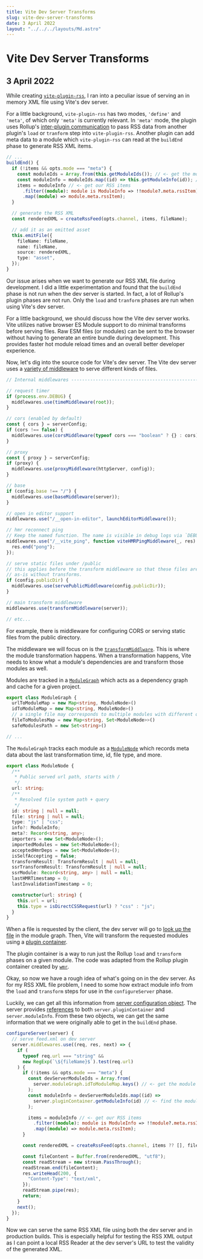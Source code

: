 ```yaml
---
title: Vite Dev Server Transforms
slug: vite-dev-server-transforms
date: 3 April 2022
layout: "../../../layouts/Md.astro"
---
```


# Vite Dev Server Transforms

## 3 April 2022

While creating [`vite-plugin-rss`](https://github.com/ec965/vite-plugin-rss), I
ran into a peculiar issue of serving an in memory XML file using Vite's dev
server.

For a little background, `vite-plugin-rss` has two modes, `'define'` and
`'meta'`, of which only `'meta'` is currently relevant. In `'meta'` mode, the
plugin uses Rollup's
[inter-plugin communication](https://rollupjs.org/guide/en/#inter-plugin-communication)
to pass RSS data from another plugin's `load` or `tranform` step into
`vite-plugin-rss`. Another plugin can add meta data to a module which
`vite-plugin-rss` can read at the `buildEnd` phase to generate RSS XML items.

```typescript
// ...
buildEnd() {
  if (!items && opts.mode === "meta") {
    const moduleIds = Array.from(this.getModuleIds()); // <- get the module ids
    const moduleInfo = moduleIds.map((id) => this.getModuleInfo(id)); // <- find the module info from the ids
    items = moduleInfo // <- get our RSS items
      .filter((module): module is ModuleInfo => !!module?.meta.rssItem)
      .map((module) => module.meta.rssItem);
  }

  // generate the RSS XML
  const renderedXML = createRssFeed(opts.channel, items, fileName);

  // add it as an emitted asset
  this.emitFile({
    fileName: fileName,
    name: fileName,
    source: renderedXML,
    type: "asset",
  });
}
```

Our issue arises when we want to generate our RSS XML file during development. I
did a little experimentation and found that the `buildEnd` phase is not run when
the dev server is started. In fact, a lot of Rollup's plugin phases are not run.
Only the `load` and `tranform` phases are run when using Vite's dev server.

For a little background, we should discuss how the Vite dev server works. Vite
utilizes native browser ES Module support to do minimal transforms before
serving files. Raw ESM files (or modules) can be sent to the browser without
having to generate an entire bundle during development. This provides faster hot
module reload times and an overall better developer experience.

Now, let's dig into the source code for Vite's dev server. The Vite dev server
uses a
[variety of middleware](https://github.com/vitejs/vite/blob/212d4548eeb366289c6c6fa6f86f94b261ed81f4/packages/vite/src/node/server/index.ts)
to serve different kinds of files.

```typescript
// Internal middlewares ------------------------------------------------------

// request timer
if (process.env.DEBUG) {
  middlewares.use(timeMiddleware(root));
}

// cors (enabled by default)
const { cors } = serverConfig;
if (cors !== false) {
  middlewares.use(corsMiddleware(typeof cors === "boolean" ? {} : cors));
}

// proxy
const { proxy } = serverConfig;
if (proxy) {
  middlewares.use(proxyMiddleware(httpServer, config));
}

// base
if (config.base !== "/") {
  middlewares.use(baseMiddleware(server));
}

// open in editor support
middlewares.use("/__open-in-editor", launchEditorMiddleware());

// hmr reconnect ping
// Keep the named function. The name is visible in debug logs via `DEBUG=connect:dispatcher ...`
middlewares.use("/__vite_ping", function viteHMRPingMiddleware(_, res) {
  res.end("pong");
});

// serve static files under /public
// this applies before the transform middleware so that these files are served
// as-is without transforms.
if (config.publicDir) {
  middlewares.use(servePublicMiddleware(config.publicDir));
}

// main transform middleware
middlewares.use(transformMiddleware(server));

// etc...
```

For example, there is middleware for configuring CORS or serving static files
from the public directory.

The middleware we will focus on is the
[`transformMiddlware`](https://github.com/vitejs/vite/blob/212d4548eeb366289c6c6fa6f86f94b261ed81f4/packages/vite/src/node/server/transformRequest.ts).
This is where the module transformation happens. When a transformation happens,
Vite needs to know what a module's dependencies are and transform those modules
as well.

Modules are tracked in a
[`ModuleGraph`](https://github.com/vitejs/vite/blob/212d4548eeb366289c6c6fa6f86f94b261ed81f4/packages/vite/src/node/server/moduleGraph.ts#L58-L228)
which acts as a dependency graph and cache for a given project.

```typescript
export class ModuleGraph {
  urlToModuleMap = new Map<string, ModuleNode>()
  idToModuleMap = new Map<string, ModuleNode>()
  // a single file may corresponds to multiple modules with different queries
  fileToModulesMap = new Map<string, Set<ModuleNode>>()
  safeModulesPath = new Set<string>()

// ...
```

The `ModuleGraph` tracks each module as a
[`ModuleNode`](https://github.com/vitejs/vite/blob/212d4548eeb366289c6c6fa6f86f94b261ed81f4/packages/vite/src/node/server/moduleGraph.ts#L14-L41)
which records meta data about the last transformation time, id, file type, and
more.

```typescript
export class ModuleNode {
  /**
   * Public served url path, starts with /
   */
  url: string;
  /**
   * Resolved file system path + query
   */
  id: string | null = null;
  file: string | null = null;
  type: "js" | "css";
  info?: ModuleInfo;
  meta?: Record<string, any>;
  importers = new Set<ModuleNode>();
  importedModules = new Set<ModuleNode>();
  acceptedHmrDeps = new Set<ModuleNode>();
  isSelfAccepting = false;
  transformResult: TransformResult | null = null;
  ssrTransformResult: TransformResult | null = null;
  ssrModule: Record<string, any> | null = null;
  lastHMRTimestamp = 0;
  lastInvalidationTimestamp = 0;

  constructor(url: string) {
    this.url = url;
    this.type = isDirectCSSRequest(url) ? "css" : "js";
  }
}
```

When a file is requested by the client, the dev server will go to
[look up the file](https://github.com/vitejs/vite/blob/212d4548eeb366289c6c6fa6f86f94b261ed81f4/packages/vite/src/node/server/transformRequest.ts#L70-L91)
in the module graph. Then, Vite will transform the requested modules using a
[plugin container](https://github.com/vitejs/vite/blob/212d4548eeb366289c6c6fa6f86f94b261ed81f4/packages/vite/src/node/server/pluginContainer.ts).

The plugin container is a way to run just the Rollup `load` and `transform`
phases on a given module. The code was adapted from the Rollup plugin container
created by
[`wmr`](https://github.com/preactjs/wmr/blob/main/packages/wmr/src/lib/rollup-plugin-container.js/).

Okay, so now we have a rough idea of what's going on in the dev server. As for
my RSS XML file problem, I need to some how extract module info from the `load`
and `transform` steps for use in the `configureServer` phase.

Luckily, we can get all this information from
[server configuration object](https://github.com/vitejs/vite/blob/212d4548eeb366289c6c6fa6f86f94b261ed81f4/packages/vite/src/node/server/index.ts#L145-L297).
The server provides
[references](https://github.com/vitejs/vite/blob/212d4548eeb366289c6c6fa6f86f94b261ed81f4/packages/vite/src/node/server/index.ts#L180-L185)
to both `server.pluginContainer` and `server.moduleInfo`. From these two
objects, we can get the same information that we were originally able to get in
the `buildEnd` phase.

```typescript
configureServer(server) {
  // serve feed.xml on dev server
  server.middlewares.use((req, res, next) => {
    if (
      typeof req.url === "string" &&
      new RegExp(`\${fileName}$`).test(req.url)
    ) {
      if (!items && opts.mode === "meta") {
        const devServerModuleIds = Array.from(
          server.moduleGraph.idToModuleMap.keys() // <- get the module ids
        );
        const moduleInfo = devServerModuleIds.map((id) =>
          server.pluginContainer.getModuleInfo(id) // <- find the module info from the ids
        );

        items = moduleInfo // <- get our RSS items
          .filter((module): module is ModuleInfo => !!module?.meta.rssItem)
          .map((module) => module.meta.rssItem);
      }

      const renderedXML = createRssFeed(opts.channel, items ?? [], fileName);

      const fileContent = Buffer.from(renderedXML, "utf8");
      const readStream = new stream.PassThrough();
      readStream.end(fileContent);
      res.writeHead(200, {
        "Content-Type": "text/xml",
      });
      readStream.pipe(res);
      return;
    }
    next();
  });
}
```

Now we can serve the same RSS XML file using both the dev server and in
production builds. This is especially helpful for testing the RSS XML output as
I can point a local RSS Reader at the dev server's URL to test the validity of
the generated XML.
